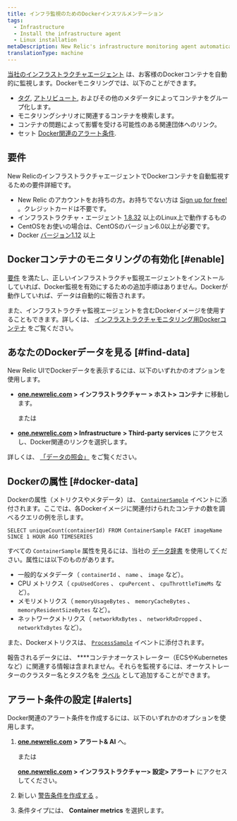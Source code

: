 ```yaml
---
title: インフラ監視のためのDockerインスツルメンテーション
tags:
  - Infrastructure
  - Install the infrastructure agent
  - Linux installation
metaDescription: New Relic's infrastructure monitoring agent automatically instruments Docker to collect container metrics and metadata.
translationType: machine
---
```


[当社のインフラストラクチャエージェント](/docs/welcome-new-relic-infrastructure) は、お客様のDockerコンテナを自動的に監視します。Dockerモニタリングでは、以下のことができます。

* [タグ](/docs/new-relic-one/use-new-relic-one/core-concepts/tagging-use-tags-organize-group-what-you-monitor), [アトリビュート](#docker-data), およびその他のメタデータによってコンテナをグループ化します。
* モニタリングシナリオに関連するコンテナを検索します。
* コンテナの問題によって影響を受ける可能性のある関連団体へのリンク。
* セット [Docker関連のアラート条件](#alerts).

## 要件

New RelicのインフラストラクチャエージェントでDockerコンテナを自動監視するための要件詳細です。

* New Relic のアカウントをお持ちの方。お持ちでない方は [Sign up for free!](https://newrelic.com/signup) 。クレジットカードは不要です。
* インフラストラクチャ・エージェント [1.8.32](/docs/release-notes/infrastructure-release-notes/infrastructure-agent-release-notes/new-relic-infrastructure-agent-1832) 以上のLinux上で動作するもの
* CentOSをお使いの場合は、CentOSのバージョン6.0以上が必要です。
* Docker [バージョン1.12](https://www.docker.com/blog/docker-1-12-built-in-orchestration/) 以上

## Dockerコンテナのモニタリングの有効化 [#enable]

[要件](#requirements) を満たし、正しいインフラストラクチャ監視エージェントをインストールしていれば、Docker監視を有効にするための追加手順はありません。Dockerが動作していれば、データは自動的に報告されます。

また、インフラストラクチャ監視エージェントを含むDockerイメージを使用することもできます。詳しくは、 [インフラストラクチャモニタリング用Dockerコンテナ](/docs/infrastructure/install-infrastructure-agent/linux-installation/docker-container-infrastructure-monitoring) をご覧ください。

## あなたのDockerデータを見る [#find-data]

New Relic UIでDockerデータを表示するには、以下のいずれかのオプションを使用します。

* **[one.newrelic.com](https://one.newrelic.com) > インフラストラクチャー** **> ホスト> コンテナ** に移動します。

  または

* **[one.newrelic.com](https://one.newrelic.com) > Infrastructure** **> Third-party services** にアクセスし、Docker関連のリンクを選択します。

詳しくは、 [「データの照会」](/docs/using-new-relic/data/understand-data/query-new-relic-data) をご覧ください。

## Dockerの属性 [#docker-data]

Dockerの属性（メトリクスやメタデータ）は、 [`ContainerSample`](/attribute-dictionary/?event=ContainerSample) イベントに添付されます。ここでは、各Dockerイメージに関連付けられたコンテナの数を調べるクエリの例を示します。

```
SELECT uniqueCount(containerId) FROM ContainerSample FACET imageName SINCE 1 HOUR AGO TIMESERIES
```

すべての `ContainerSample` 属性を見るには、当社の [データ辞書](/attribute-dictionary/?event=ContainerSample) を使用してください。属性には以下のものがあります。

* 一般的なメタデータ（ `containerId` 、 `name` 、 `image` など）。
* CPU メトリクス（ `cpuUsedCores` 、 `cpuPercent` 、 `cpuThrottleTimeMs` など）。
* メモリメトリクス（ `memoryUsageBytes` 、 `memoryCacheBytes` 、 `memoryResidentSizeBytes` など）。
* ネットワークメトリクス（ `networkRxBytes` 、 `networkRxDropped` 、 `networkTxBytes` など）。

また、Dockerメトリクスは、 [`ProcessSample`](/attribute-dictionary/?event=ProcessSample) イベントに添付されます。

報告されるデータには、 \*\*\*\*コンテナオーケストレーター（ECSやKubernetesなど）に関連する情報は含まれません。それらを監視するには、オーケストレーターのクラスター名とタスク名を [ラベル](https://docs.docker.com/ee/ucp/admin/configure/add-labels-to-cluster-nodes/) として追加することができます。

## アラート条件の設定 [#alerts]

Docker関連のアラート条件を作成するには、以下のいずれかのオプションを使用します。

1. **[one.newrelic.com](https://one.newrelic.com) > アラート& AI** へ。

   または

   **[one.newrelic.com](https://one.newrelic.com) > インフラストラクチャー> 設定> アラート** にアクセスしてください。

2. 新しい [警告条件を作成する](/docs/alerts/new-relic-alerts/defining-conditions/create-alert-conditions) 。

3. 条件タイプには、 **Container metrics** を選択します。
